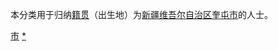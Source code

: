 {{Catnav|頁面分類|各種主題的頁面分類|依中国各省来作的分类|各地中国人|新疆人|伊犁人}}
{{Catnav|頁面分類|人物|各國人物|中国人|各地中国人|新疆人|伊犁人}}

本分类用于归纳[[籍贯|籍贯]]（出生地）为[[新疆维吾尔自治区|新疆维吾尔自治区]][[奎屯市|奎屯市]]的人士。

[[Category:伊犁人|市]]
[[Category:奎屯市|*]]